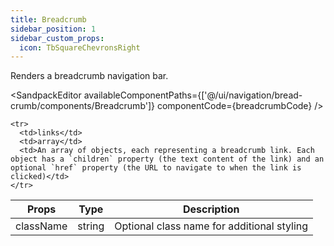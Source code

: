 ```yaml
---
title: Breadcrumb
sidebar_position: 1
sidebar_custom_props:
  icon: TbSquareChevronsRight
---
```



Renders a breadcrumb navigation bar.

<Tabs>
<TabItem value="usage" label="Usage" default>

<SandpackEditor
  availableComponentPaths={['@/ui/navigation/bread-crumb/components/Breadcrumb']}
  componentCode={breadcrumbCode} 
/>
</TabItem>

<TabItem value="props" label="Props">

<table>
  <thead>
    <tr>
      <th>Props</th>
      <th>Type</th>
      <th>Description</th>
    </tr>
  </thead>

  <tbody>
    <tr>
      <td>className</td>
      <td>string</td>
      <td>Optional class name for additional styling</td>
    </tr>

    <tr>
      <td>links</td>
      <td>array</td>
      <td>An array of objects, each representing a breadcrumb link. Each object has a `children` property (the text content of the link) and an optional `href` property (the URL to navigate to when the link is clicked)</td>
    </tr>

  </tbody>
</table>

</TabItem>

</Tabs>